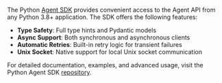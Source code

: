 The Python [Agent SDK](https://github.com/miruml/python-agent-sdk) provides convenient access to the Agent API from any Python 3.8+ application. The SDK offers the following features:

- **Type Safety**: Full type hints and Pydantic models
- **Async Support**: Both synchronous and asynchronous clients
- **Automatic Retries**: Built-in retry logic for transient failures
- **Unix Socket**: Native support for local Unix socket communication

For detailed documentation, examples, and advanced usage, visit the Python Agent SDK [repository](https://github.com/miruml/python-agent-sdk).
